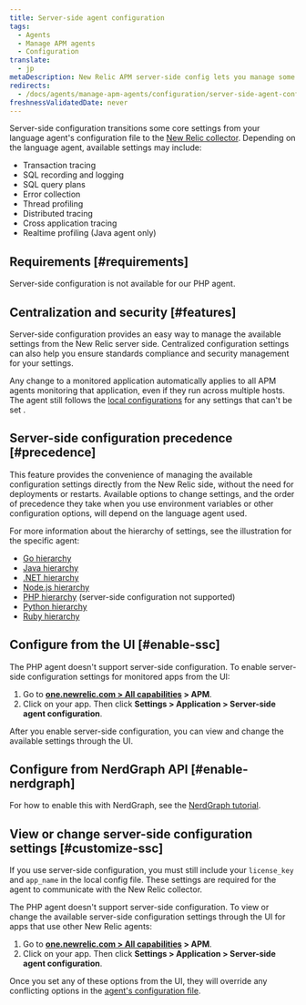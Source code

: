 ```yaml
---
title: Server-side agent configuration
tags:
  - Agents
  - Manage APM agents
  - Configuration
translate:
  - jp
metaDescription: New Relic APM server-side config lets you manage some agent settings from the New Relic side, instead of the agent config file.
redirects:
  - /docs/agents/manage-apm-agents/configuration/server-side-agent-configuration
freshnessValidatedDate: never
---
```


Server-side configuration transitions some core settings from your language agent's configuration file to the [New Relic collector](/docs/accounts-partnerships/education/getting-started-new-relic/glossary#collector). Depending on the language agent, available settings may include:

* Transaction tracing
* SQL recording and logging
* SQL query plans
* Error collection
* Thread profiling
* Distributed tracing
* Cross application tracing
* Realtime profiling (Java agent only)

## Requirements [#requirements]

Server-side configuration is not available for our PHP agent.

## Centralization and security [#features]

Server-side configuration provides an easy way to manage the available settings from the New Relic server side. Centralized configuration settings can also help you ensure standards compliance and security management for your settings.

Any change to a monitored application automatically applies to all APM agents monitoring that application, even if they run across multiple hosts. The agent still follows the [local configurations](/docs/agents/manage-apm-agents/configuration/configure-agent) for any settings that can't be set .

## Server-side configuration precedence [#precedence]

This feature provides the convenience of managing the available configuration settings directly from the New Relic side, without the need for deployments or restarts. Available options to change settings, and the order of precedence they take when you use environment variables or other configuration options, will depend on the language agent used.

For more information about the hierarchy of settings, see the illustration for the specific agent:

* [Go hierarchy](/docs/agents/go-agent/instrumentation/go-agent-configuration#options)
* [Java hierarchy](/docs/agents/java-agent/configuration/java-agent-configuration-config-file#config-options-precedence)
* [.NET hierarchy](/docs/agents/net-agent/installation-configuration/net-agent-configuration#config-options-precedence)
* [Node.js hierarchy](/docs/agents/nodejs-agent/installation-configuration/configuring-nodejs#hierarchy)
* [PHP hierarchy](/docs/agents/php-agent/configuration/php-agent-configuration#config-options-precedence) (server-side configuration not supported)
* [Python hierarchy](/docs/agents/python-agent/installation-configuration/python-agent-configuration#options)
* [Ruby hierarchy](/docs/agents/ruby-agent/installation-configuration/ruby-agent-configuration#Options)

## Configure from the UI [#enable-ssc]

The PHP agent doesn't support server-side configuration. To enable server-side configuration settings for monitored apps from the UI:

1. Go to **[one.newrelic.com > All capabilities](https://one.newrelic.com/all-capabilities) > APM**.
2. Click on your app. Then click **Settings > Application > Server-side agent configuration**.

After you enable server-side configuration, you can view and change the available settings through the UI.

## Configure from NerdGraph API [#enable-nerdgraph]

For how to enable this with NerdGraph, see the [NerdGraph tutorial](/docs/apis/nerdgraph/examples/apm-config-nerdgraph).

## View or change server-side configuration settings [#customize-ssc]

If you use server-side configuration, you must still include your `license_key` and `app_name` in the local config file. These settings are required for the agent to communicate with the New Relic collector.

The PHP agent doesn't support server-side configuration. To view or change the available server-side configuration settings through the UI for apps that use other New Relic agents:

1. Go to **[one.newrelic.com > All capabilities](https://one.newrelic.com/all-capabilities) > APM**.
2. Click on your app. Then click **Settings > Application > Server-side agent configuration**.

Once you set any of these options from the UI, they will override any conflicting options in the [agent's configuration file](#precedence).
